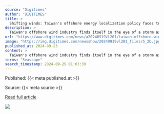 ```yaml
---
source: "Digitimes"
author: "DIGITIMES"
title: >
  Shifting winds: Taiwan's offshore energy localization policy faces turbulence under EU pressure
description: >
  Taiwan's offshore wind industry finds itself in the eye of a storm as the European Union's World Trade Organization (WTO) complaint against local content requirements threatens to upend the island's renewable energy strategy. The Ministry of Economic Affairs …
url: "https://www.digitimes.com/news/a20240919VL201/taiwan-offshore-wind-localization-policy-eu.html"
image: "https://img.digitimes.com/newsshow/20240919vl201_files/5_2b.jpg"
published_at: 2024-09-23
content: >
  Taiwan's offshore wind industry finds itself in the eye of a storm as the European Union's World Trade Organization (WTO) complaint against local content requirements threatens to upend the island's … [+6214 chars]
terms: "Seascape"
search_timestamp: 2024-09-25 01:03:30
---
```



Published: {{< meta published_at >}}


Source: {{< meta source >}}


[Read full article]({{< meta url >}}){target='_blank'}



![](`r rmarkdown::metadata$image[1]`)
